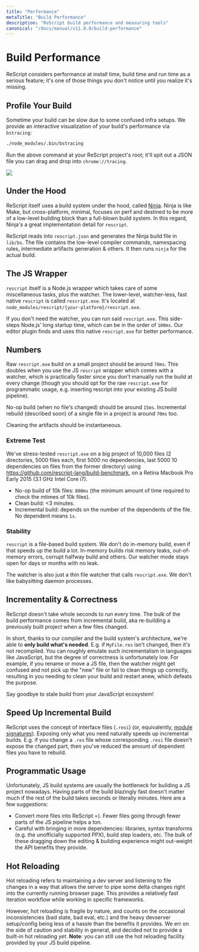 ```yaml
---
title: "Performance"
metaTitle: "Build Performance"
description: "ReScript build performance and measuring tools"
canonical: "/docs/manual/v11.0.0/build-performance"
---
```


# Build Performance

ReScript considers performance at install time, build time and run time as a serious feature; it's one of those things you don't notice until you realize it's missing.

## Profile Your Build

Sometime your build can be slow due to some confused infra setups. We provide an interactive visualization of your build's performance via `bstracing`:

```sh
./node_modules/.bin/bstracing
```

Run the above command at your ReScript project's root; it'll spit out a JSON file you can drag and drop into `chrome://tracing`.


<Image
  withShadow={true}
  src="/static/img/bstracing.png"
  caption="Screenshot of bstracing result"
/>

## Under the Hood

ReScript itself uses a build system under the hood, called [Ninja](https://ninja-build.org). Ninja is like Make, but cross-platform, minimal, focuses on perf and destined to be more of a low-level building block than a full-blown build system. In this regard, Ninja's a great implementation detail for `rescript`.

ReScript reads into `rescript.json` and generates the Ninja build file in `lib/bs`. The file contains the low-level compiler commands, namespacing rules, intermediate artifacts generation & others. It then runs `ninja` for the actual build.

## The JS Wrapper

`rescript` itself is a Node.js wrapper which takes care of some miscellaneous tasks, plus the watcher. The lower-level, watcher-less, fast native `rescript` is called `rescript.exe`. It's located at `node_modules/rescript/{your-platform}/rescript.exe`.

If you don't need the watcher, you can run said `rescript.exe`. This side-steps Node.js' long startup time, which can be in the order of `100ms`. Our editor plugin finds and uses this native `rescript.exe` for better performance.

## Numbers

Raw `rescript.exe` build on a small project should be around `70ms`. This doubles when you use the JS `rescript` wrapper which comes with a watcher, which is practically faster since you don't manually run the build at every change (though you should opt for the raw `rescript.exe` for programmatic usage, e.g. inserting rescript into your existing JS build pipeline).

No-op build (when no file's changed) should be around `15ms`. Incremental rebuild (described soon) of a single file in a project is around `70ms` too.

Cleaning the artifacts should be instantaneous.

### Extreme Test

We've stress-tested `rescript.exe` on a big project of 10,000 files (2 directories, 5000 files each, first 5000 no dependencies, last 5000 10 dependencies on files from the former directory) using https://github.com/rescript-lang/build-benchmark, on a Retina Macbook Pro Early 2015 (3.1 GHz Intel Core i7).

<!-- TODO: better repro -->

- No-op build of 10k files: `800ms` (the minimum amount of time required to check the mtimes of 10k files).
- Clean build: \<3 minutes.
- Incremental build: depends on the number of the dependents of the file. No dependent means `1s`.

### Stability

`rescript` is a file-based build system. We don't do in-memory build, even if that speeds up the build a lot. In-memory builds risk memory leaks, out-of-memory errors, corrupt halfway build and others. Our watcher mode stays open for days or months with no leak.

The watcher is also just a thin file watcher that calls `rescript.exe`. We don't like babysitting daemon processes.

## Incrementality & Correctness

ReScript doesn't take whole seconds to run every time. The bulk of the build performance comes from incremental build, aka re-building a previously built project when a few files changed.

In short, thanks to our compiler and the build system's architecture, we're able to **only build what's needed**. E.g. if `MyFile.res` isn't changed, then it's not recompiled. You can roughly emulate such incrementalism in languages like JavaScript, but the degree of correctness is unfortunately low. For example, if you rename or move a JS file, then the watcher might get confused and not pick up the "new" file or fail to clean things up correctly, resulting in you needing to clean your build and restart anew, which defeats the purpose.

Say goodbye to stale build from your JavaScript ecosystem!

## Speed Up Incremental Build

ReScript uses the concept of interface files (`.resi`) (or, equivalently, [module signatures](module.md#signatures)). Exposing only what you need naturally speeds up incremental builds. E.g. if you change a `.res` file whose corresponding `.resi` file doesn't expose the changed part, then you've reduced the amount of dependent files you have to rebuild.

## Programmatic Usage

Unfortunately, JS build systems are usually the bottleneck for building a JS project nowadays. Having parts of the build blazingly fast doesn't matter much if the rest of the build takes seconds or literally minutes. Here are a few suggestions:

- Convert more files into ReScript =). Fewer files going through fewer parts of the JS pipeline helps a ton.
- Careful with bringing in more dependencies: libraries, syntax transforms (e.g. the unofficially supported PPX), build step loaders, etc. The bulk of these dragging down the editing & building experience might out-weight the API benefits they provide.

## Hot Reloading

Hot reloading refers to maintaining a dev server and listening to file changes in a way that allows the server to pipe some delta changes right into the currently running browser page. This provides a relatively fast iteration workflow while working in specific frameworks.

However, hot reloading is fragile by nature, and counts on the occasional inconsistencies (bad state, bad eval, etc.) and the heavy devserver setup/config being less of a hassle than the benefits it provides. We err on the side of caution and stability in general, and decided not to provide a built-in hot reloading _yet_. **Note**: you can still use the hot reloading facility provided by your JS build pipeline.

